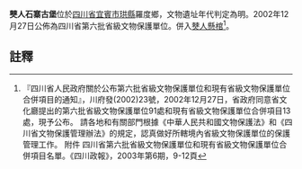 {{msg:四川省文物保護單位
|名稱 = 僰人石寨古堡
|編號 = 4
|圖片 = 
|級別 = S6
|分類 = 
|時代 = [[明代|明代]]
|地点 = [[四川省|四川省]][[宜賓市|宜賓市]][[珙縣|珙縣]]羅度鄉
|坐標 =
|登錄 = 2002年12月27日
}}
'''僰人石寨古堡'''位於[[四川省|四川省]][[宜賓市|宜賓市]][[珙縣|珙縣]]羅度鄉，文物遺址年代判定為明。2002年12月27日公佈為四川省第六批省級文物保護單位。併入[[僰人懸棺|僰人懸棺]]<ref>『四川省人民政府關於公布第六批省級文物保護單位和現有省級文物保護單位合併項目的通知』，川府發(2002)23號，2002年12月27日，省政府同意省文化廳提出的第六批省級文物保護單位91處和現有省級文物保護單位合併項目13處，現予公布。 請各地和有關部門根據《中華人民共和國文物保護法》和《四川省文物保護管理辦法》的規定，認真做好所轄境內省級文物保護單位的保護管理工作。 附件 四川省第六批省級文物保護單位和現有省級文物保護單位合併項目名單。《四川政報》，2003年第6期，9-12頁</ref>。
==註釋==
{{reflist}}
{{文物保護單位小作品}}